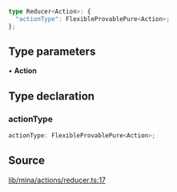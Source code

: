 ```ts
type Reducer<Action>: {
  "actionType": FlexibleProvablePure<Action>;
};
```

## Type parameters

• **Action**

## Type declaration

### actionType

```ts
actionType: FlexibleProvablePure<Action>;
```

## Source

[lib/mina/actions/reducer.ts:17](https://github.com/o1-labs/o1js/blob/081e48fe103a96db7083cdaea72a409cca3182c3/src/lib/mina/actions/reducer.ts#L17)
